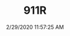 ---
width: 2000
height: 1333
title: 911R
description: A silver Porsche 911R parked outside a hotel in LA.
date: 2/29/2020 11:57:25 AM
cameraMake: Sony
cameraModel: ILCE-7M3
lens: ZEISS Batis 2/40 CF
settingsfStop: f/2
settingsISO: ISO 160
settingsShutter: 1/40
settingsFocalLength: 40 mm
---